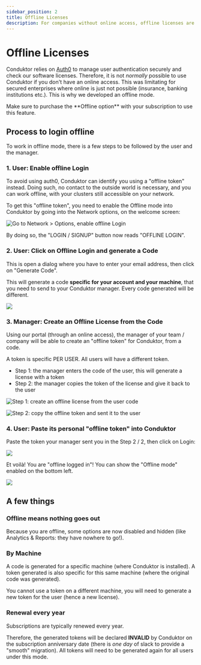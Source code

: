```yaml
---
sidebar_position: 2
title: Offline Licenses
description: For companies without online access, offline licenses are the way to go!
---
```


# Offline Licenses

Conduktor relies on [Auth0](/desktop/miscellaneous/data-security) to manage user authentication securely and check our software licenses. Therefore, it is not _normally_ possible to use Conduktor if you don't have an online access. This was limitating for secured enterprises where online is just not possible (insurance, banking institutions etc.). This is why we developed an offline mode.

<Tip>
Make sure to purchase the **Offline option** with your subscription to use this
feature.
</Tip>

## Process to login offline

To work in offline mode, there is a few steps to be followed by the user and the manager.

### 1. User: Enable offline Login

To avoid using auth0, Conduktor can identify you using a "offline token" instead. Doing such, no contact to the outside world is necessary, and you can work offline, with your clusters still accessible on your network.

To get this "offline token", you need to enable the Offline mode into Conduktor by going into the Network options, on the welcome screen:

![Go to Network > Options, enable offline Login](../../assets/screenshot-2021-03-03-at-22.18.12.png)

By doing so, the "LOGIN / SIGNUP" button now reads "OFFLINE LOGIN".

### 2. User: Click on Offline Login and generate a Code

This is open a dialog where you have to enter your email address, then click on "Generate Code".

This will generate a code **specific for your account and your machine**, that you need to send to your Conduktor manager. Every code generated will be different.

![](../../assets/screenshot-2021-03-03-at-22.21.34.png)

### 3. Manager: Create an Offline License from the Code

Using our portal (through an online access), the manager of your team / company will be able to create an "offline token" for Conduktor, from a code.

A token is specific PER USER. All users will have a different token.

- Step 1: the manager enters the code of the user, this will generate a license with a token
- Step 2: the manager copies the token of the license and give it back to the user

![Step 1: create an offline license from the user code](../../assets/screenshot-2021-03-04-at-22.46.48.png)

![Step 2: copy the offline token and sent it to the user](../../assets/screenshot-2021-03-04-at-22.53.48.png)

### 4. User: Paste its personal "offline token" into Conduktor

Paste the token your manager sent you in the Step 2 / 2, then click on Login:

![](../../assets/screenshot-2021-03-03-at-22.39.40.png)

Et voilà! You are "offline logged in"! You can show the "Offline mode" enabled on the bottom left.

![](../../assets/screenshot-2021-03-03-at-22.40.46.png)

## A few things

### Offline means nothing goes out

Because you are offline, some options are now disabled and hidden (like Analytics & Reports: they have nowhere to go!).

### By Machine&#x20;

A code is generated for a specific machine (where Conduktor is installed). A token generated is also specific for this same machine (where the original code was generated).

You cannot use a token on a different machine, you will need to generate a new token for the user (hence a new license).

### Renewal every year

Subscriptions are typically renewed every year.

Therefore, the generated tokens will be declared **INVALID** by Conduktor on the subscription anniversary date (there is _one day_ of slack to provide a "smooth" migration). All tokens will need to be generated again for all users under this mode.
